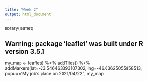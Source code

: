 ---
title: "Week 2"
output: html_document
---
library(leaflet)

## Warning: package 'leaflet' was built under R version 3.5.1

my_map <- leaflet() %>%
addTiles() %>%
addMarkers(lat=-23.546463393107302, lng=-46.63625055858513,
popup="My job's place on 2021/04/22")
my_map
